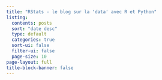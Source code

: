 ```yaml
---
title: "RStats - le blog sur la 'data' avec R et Python"
listing:
  contents: posts
  sort: "date desc"
  type: default
  categories: true
  sort-ui: false
  filter-ui: false
  page-size: 10
page-layout: full
title-block-banner: false
---
```

